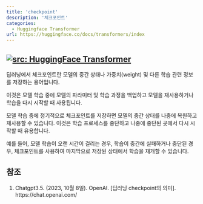 ```yaml
---
title: 'checkpoint'
description: '체크포인트'
categories:
  - Huggingface Transformer
url: https://huggingface.co/docs/transformers/index
---
```

<a href="https://huggingface.co/docs/transformers/index" target="_blank"><img   loading="lazy" alt="src: HuggingFace Transformer" src="https://img.shields.io/badge/문서-Huggingface_Transformer-blue" ></a>
---

딥러닝에서 체크포인트란 모델의 중간 상태나 가중치(weight) 및 다른 학습 관련 정보를 저장하는 용어입니다.

이것은 모델 학습 중에 모델의 파라미터 및 학습 과정을 백업하고 모델을 재사용하거나 학습을 다시 시작할 때 사용됩니다.

모델 학습 중에 정기적으로 체크포인트를 저장하면 모델의 중간 상태를 나중에 복원하고 재사용할 수 있습니다. 이것은 학습 프로세스를 중단하고 나중에 중단된 곳에서 다시 시작할 때 유용합니다.

예를 들어, 모델 학습이 오랜 시간이 걸리는 경우, 학습이 중간에 실패하거나 중단된 경우, 체크포인트를 사용하여 마지막으로 저장된 상태에서 학습을 재개할 수 있습니다.


## 참조

1. Chatgpt3.5. (2023, 10월 8일). OpenAI. [딥러닝 checkpoint의 의미]. https://chat.openai.com/


